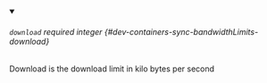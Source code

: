 
<details className="config-field" data-expandable="false" open>
<summary>

###### `download` <span class="config-field-required" data-required="false">required</span> <span class="config-field-type">integer</span> <span class="config-field-default"></span> <span class="config-field-enum"></span> {#dev-containers-sync-bandwidthLimits-download}

Download is the download limit in kilo bytes per second

</summary>



</details>
